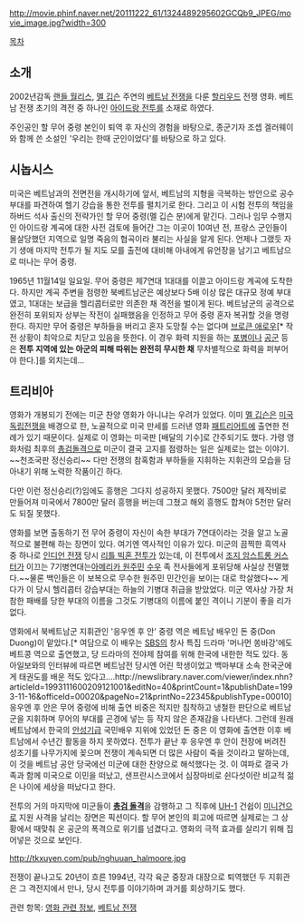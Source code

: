 http://movie.phinf.naver.net/20111222_61/1324489295602GCQb9_JPEG/movie_image.jpg?width=300

[[목차]]
== 소개 ==
2002년감독 [[랜들 월리스]], [[멜 깁슨]] 주연의 [[베트남 전쟁]]을 다룬 [[할리우드]] 전쟁 영화. 베트남 전쟁 초기의 격전 중 하나인 [[아이드랑 전투]]를 소재로 하였다.

주인공인 할 무어 중령 본인이 퇴역 후 자신의 경험을 바탕으로, 종군기자 조셉 겔러웨이와 함께 쓴 소설인 '우리는 한때 군인이었다'를 바탕으로 하고 있다.

== 시놉시스 ==
미국은 베트남과의 전면전을 개시하기에 앞서, 베트남의 지형을 극복하는 방안으로 공수부대를 파견하여 헬기 강습을 통한 전투를 펼치기로 한다. 그리고 이 시험 전투의 책임을 하버드 석사 출신의 전략가인 할 무어 중령(멜 깁슨 분)에게 맡긴다. 그러나 임무 수행지인 아이드랑 계곡에 대한 사전 검토에 들어간 그는 이곳이 10여년 전, 프랑스 군인들이 몰살당했던 지역으로 일명 죽음의 협곡이라 불리는 사실을 알게 된다. 언제나 그랬듯 자기 생애 마지막 전투가 될 지도 모를 출전에 대비해 아내에게 유언장을 남기고 베트남으로 떠나는 무어 중령.

1965년 11월14일 일요일. 무어 중령은 제7연대 1대대를 이끌고 아이드랑 계곡에 도착한다. 하지만 계곡 주변을 점령한 북베트남군은 예상보다 5배 이상 많은 대규모 정예 부대였고, 1대대는 보급을 헬리콥터로만 의존한 채 격전을 벌이게 된다. 베트남군의 공격으로 완전히 포위되자 상부는 작전이 실패했음을 인정하고 무어 중령 혼자 복귀할 것을 명령한다. 하지만 무어 중령은 부하들을 버리고 혼자 도망칠 수는 없다며 [[브로큰 애로우]][* 작전 상황이 최악으로 치닫고 있음을 뜻한다. 이 경우 화력 지원을 하는 [[포병]]이나 [[공군]] 등은 '''전투 지역에 있는 아군의 피해 따위는 완전히 무시한 채''' 무차별적으로 화력을 퍼부어야 한다.]를 외치는데...

== 트리비아 ==
영화가 개봉되기 전에는 미군 찬양 영화가 아니냐는 우려가 있었다. 이미 [[멜 깁슨]]은 [[미국 독립전쟁]]을 배경으로 한, 노골적으로 미국 만세를 드러낸 영화 [[패트리어트]]에 출연한 전례가 있기 때문이다. 실제로 이 영화는 미국판 [배달의 기수]로 간주되기도 했다. 가령 영화처럼 최후의 [[총검돌격]]으로 미군이 결국 고지를 점령하는 일은 실제로는 없는 이야기. ~~천조국판 정신승리~~ 다만 전쟁의 참혹함과 부하들을 지휘하는 지휘관의 모습을 담아내기 위해 노력한 작품이긴 하다.

다만 이런 정신승리(?)임에도 흥행은 그다지 성공하지 못했다. 7500만 달러 제작비로 만들어져 미국에서 7800만 달러 흥행을 버는데 그쳤고 해외 흥행도 합쳐야 5천만 달러도 되질 못했다.

영화를 보면 출동하기 전 무어 중령이 자신이 속한 부대가 7연대이라는 것을 알고 노골적으로 불편해 하는 장면이 있다. 여기엔 역사적인 이유가 있다. 미군의 끔찍한 흑역사 중 하나로 [[인디언 전쟁]] 당시 [[리틀 빅혼 전투]]가 있는데, 이 전투에서 [[조지 암스트롱 커스터]]가 이끄는 7기병연대는[[ 아메리카 원주민]] [[수우]] 족 전사들에게 포위당해 사실상 전멸했다.~~물론 백인들은 이 보복으로 무수한 원주민 민간인을 보이는 대로 학살했다~~ 게다가 이 당시 헬리콥터 강습부대는 하늘의 기병대 취급을 받았었다. 미군 역사상 가장 처참한 패배를 당한 부대의 이름을 그것도 기병대의 이름에 붙인 격이니 기분이 좋을 리가 없다.

영화에서 북베트남군 지휘관인 '응우엔 후 안' 중령 역은 베트남 배우인 돈 중(Don Duong)이 맡았다.[* 여담으로 이 배우는 [[SBS]]의 창사 특집 드라마 '머나먼 쏭바강'에도 베트콩 역으로 출연했고, 당 드라마의 전야제 참여를 위해 한국에 내한한 적도 있다. 동아일보와의 인터뷰에 따르면 베트남전 당시엔 어린 학생이었고 백마부대 소속 한국군에게 태권도를 배운 적도 있다고....http://newslibrary.naver.com/viewer/index.nhn?articleId=1993111600209121001&editNo=40&printCount=1&publishDate=1993-11-16&officeId=00020&pageNo=21&printNo=22345&publishType=00010] 응우엔 후 안은 무어 중령에 비해 출연 비중은 적지만 침착하고 냉철한 판단으로 베트남군을 지휘하며 무어의 부대를 곤경에 넣는 등 작지 않은 존재감을 나타낸다. 그런데 원래 베트남에서 한국의 [[안성기]]급 국민배우 지위에 있었던 돈 중은 이 영화에 출연한 이후 베트남에서 수년간 활동을 하지 못하였다. 전투가 끝난 후 응우엔 후 안이 전장에 버려진 성조기를 나무가지에 꽂으며 전쟁이 계속되면 더 많은 사람이 죽을 것이라고 말하는데, 이 것을 베트남 공안 당국에선 미군에 대한 찬양으로 해석했다는 것. 이 여파로 결국 가족과 함께 미국으로 이민을 떠났고, 샌프란시스코에서 심장마비로 쉰다섯이란 비교적 젊은 나이에 세상을 떠났다고 한다.

전투의 거의 마지막에 미군들이 '''[[총검 돌격]]'''을 감행하고 그 직후에 [[UH-1]] 건쉽이 [[미니건]]으로 지원 사격을 날리는 장면은 픽션이다. 할 무어 본인의 회고에 따르면 실제로는 그 상황에서 때맞춰 온 공군의 폭격으로 위기를 넘겼다고. 영화의 극적 효과를 살리기 위해 집어넣은 것으로 보인다.

http://tkxuyen.com/pub/nghuuan_halmoore.jpg

전쟁이 끝나고도 20년이 흐른 1994년, 각각 육군 중장과 대장으로 퇴역했던 두 지휘관은 그 격전지에서 만나, 당시 전투를 이야기하며 과거를 회상하기도 했다.

관련 항목: [[영화 관련 정보]], [[베트남 전쟁]]
